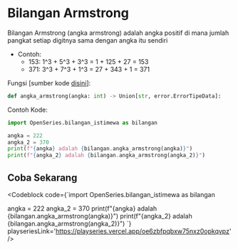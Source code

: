 
# Bilangan Armstrong

Bilangan Armstrong (angka armstrong) adalah angka positif di mana jumlah pangkat setiap digitnya sama dengan angka itu sendiri

-   Contoh:
    -   153: 1^3 + 5^3 + 3^3 = 1 + 125 + 27 = 153
    -   371: 3^3 + 7^3 + 1^3 = 27 + 343 + 1 = 371

Fungsi [sumber kode [disini](https://github.com/bellshade/OpenSeries/blob/8766497be42a76a175a94a84cc5609c94c015c61/OpenSeries/bilangan_istimewa.py#L5)]:

```python
def angka_armstrong(angka: int) -> Union[str, error.ErrorTipeData]:
```

Contoh Kode:

```python
import OpenSeries.bilangan_istimewa as bilangan

angka = 222
angka_2 = 370
print(f"{angka} adalah {bilangan.angka_armstrong(angka)}")
print(f"{angka_2} adalah {bilangan.angka_armstrong(angka_2)}")
```

## Coba Sekarang

<Codeblock code={`import OpenSeries.bilangan_istimewa as bilangan

angka = 222
angka_2 = 370
print(f"{angka} adalah {bilangan.angka_armstrong(angka)}")
print(f"{angka_2} adalah {bilangan.angka_armstrong(angka_2)}")
`} playseriesLink='https://playseries.vercel.app/oe6zbfpqbxw75nxz0opkqvpz' />

<br>
